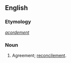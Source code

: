 ==English==

===Etymology===
{{etyl|fro|en}} ''[[acordement]]''

===Noun===
{{en-noun}}

# {{context|obsolete}} Agreement; [[reconcilement]].